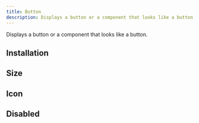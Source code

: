 ```yaml
---
title: Button
description: Displays a button or a component that looks like a button.
---
```


Displays a button or a component that looks like a button.


<Example path="ui/button/variants-demo" />

## Installation


<InstallationGuide path="ui/button" />

## Size

<Example path="ui/button/sizes-demo" />

## Icon

<Example path="ui/button/icon-demo" />

## Disabled

<Example path="ui/button/disabled-demo" />
